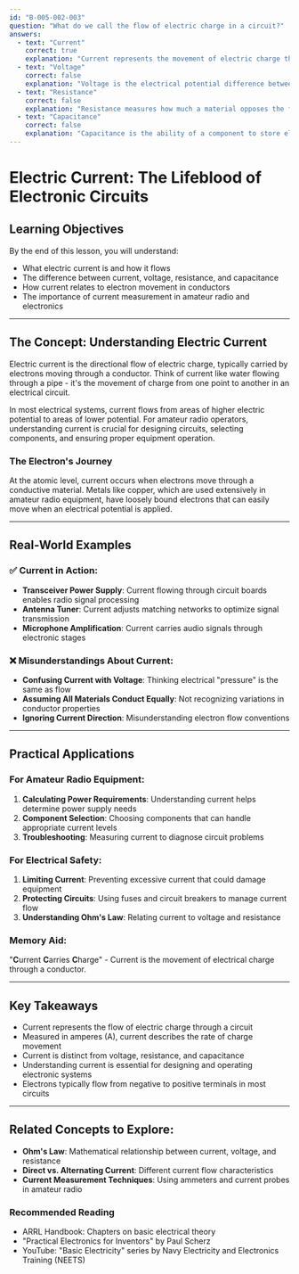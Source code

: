 ```yaml
---
id: "B-005-002-003"
question: "What do we call the flow of electric charge in a circuit?"
answers:
  - text: "Current"
    correct: true
    explanation: "Current represents the movement of electric charge through a conductor, typically measured in amperes (A). It specifically describes the rate at which electrons flow through a circuit, providing a quantitative measure of charge transfer. In amateur radio and electronics, understanding current is crucial for designing and analyzing electrical and electronic systems."
  - text: "Voltage"
    correct: false
    explanation: "Voltage is the electrical potential difference between two points in a circuit, measuring the 'pressure' that drives electric charge. While voltage provides the motivation for charge movement, it is not the movement itself. Voltage is measured in volts (V) and determines the potential for current to flow, but is not the flow of charge."
  - text: "Resistance"
    correct: false
    explanation: "Resistance measures how much a material opposes the flow of electric current, measured in ohms (Ω). It determines how easily current can move through a circuit, but resistance itself is not the flow of charge. In fact, resistance describes the obstacles to current flow, not the movement of charge itself."
  - text: "Capacitance"
    correct: false
    explanation: "Capacitance is the ability of a component to store electrical charge, measured in farads (F). It describes a component's capacity to hold electric charge temporarily, but does not represent the actual movement of charge through a circuit. Capacitance is a storage property, not a flow characteristic."
---
```


# Electric Current: The Lifeblood of Electronic Circuits

## Learning Objectives
By the end of this lesson, you will understand:
- What electric current is and how it flows
- The difference between current, voltage, resistance, and capacitance
- How current relates to electron movement in conductors
- The importance of current measurement in amateur radio and electronics

---

## The Concept: Understanding Electric Current

Electric current is the directional flow of electric charge, typically carried by electrons moving through a conductor. Think of current like water flowing through a pipe - it's the movement of charge from one point to another in an electrical circuit.

In most electrical systems, current flows from areas of higher electric potential to areas of lower potential. For amateur radio operators, understanding current is crucial for designing circuits, selecting components, and ensuring proper equipment operation.

### The Electron's Journey

At the atomic level, current occurs when electrons move through a conductive material. Metals like copper, which are used extensively in amateur radio equipment, have loosely bound electrons that can easily move when an electrical potential is applied.

---

## Real-World Examples

### ✅ Current in Action:
- **Transceiver Power Supply**: Current flowing through circuit boards enables radio signal processing
- **Antenna Tuner**: Current adjusts matching networks to optimize signal transmission
- **Microphone Amplification**: Current carries audio signals through electronic stages

### ❌ Misunderstandings About Current:
- **Confusing Current with Voltage**: Thinking electrical "pressure" is the same as flow
- **Assuming All Materials Conduct Equally**: Not recognizing variations in conductor properties
- **Ignoring Current Direction**: Misunderstanding electron flow conventions

---

## Practical Applications

### For Amateur Radio Equipment:
1. **Calculating Power Requirements**: Understanding current helps determine power supply needs
2. **Component Selection**: Choosing components that can handle appropriate current levels
3. **Troubleshooting**: Measuring current to diagnose circuit problems

### For Electrical Safety:
1. **Limiting Current**: Preventing excessive current that could damage equipment
2. **Protecting Circuits**: Using fuses and circuit breakers to manage current flow
3. **Understanding Ohm's Law**: Relating current to voltage and resistance

### Memory Aid:
"**C**urrent **C**arries **C**harge" - Current is the movement of electrical charge through a conductor.

---

## Key Takeaways

- Current represents the flow of electric charge through a circuit
- Measured in amperes (A), current describes the rate of charge movement
- Current is distinct from voltage, resistance, and capacitance
- Understanding current is essential for designing and operating electronic systems
- Electrons typically flow from negative to positive terminals in most circuits

---

## Related Concepts to Explore:
- **Ohm's Law**: Mathematical relationship between current, voltage, and resistance
- **Direct vs. Alternating Current**: Different current flow characteristics
- **Current Measurement Techniques**: Using ammeters and current probes in amateur radio

### Recommended Reading

- ARRL Handbook: Chapters on basic electrical theory
- "Practical Electronics for Inventors" by Paul Scherz
- YouTube: "Basic Electricity" series by Navy Electricity and Electronics Training (NEETS)